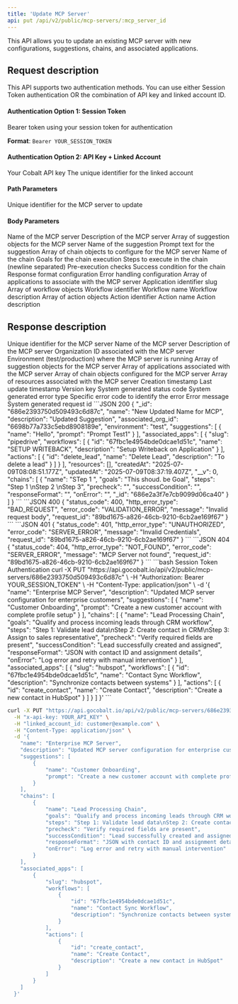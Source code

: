 ```yaml
---
title: 'Update MCP Server'
api: put /api/v2/public/mcp-servers/:mcp_server_id
---
```


This API allows you to update an existing MCP server with new configurations, suggestions, chains, and associated applications.

## Request description

<Note>
This API supports two authentication methods. You can use either Session Token authentication OR the combination of API key and linked account ID.
</Note>

#### Authentication Option 1: Session Token
<ParamField header="Authorization" type="string" required>
  Bearer token using your session token for authentication
  
  **Format**: `Bearer YOUR_SESSION_TOKEN`
</ParamField>

#### Authentication Option 2: API Key + Linked Account
<ParamField header="x-api-key" type="string" required>
  Your Cobalt API key
</ParamField>

<ParamField header="linked_account_id" type="string" required>
  The unique identifier for the linked account
</ParamField>

#### Path Parameters
<ParamField path="mcp_server_id" type="string" required>
  Unique identifier for the MCP server to update
</ParamField>

#### Body Parameters
<ParamField body="name" type="string">
  Name of the MCP server
</ParamField>

<ParamField body="description" type="string">
  Description of the MCP server
</ParamField>

<ParamField body="suggestions" type="array">
  Array of suggestion objects for the MCP server
  <Expandable title="Suggestion Object">
    <ResponseField name="name" type="string">
      Name of the suggestion
    </ResponseField>
    <ResponseField name="prompt" type="string">
      Prompt text for the suggestion
    </ResponseField>
  </Expandable>
</ParamField>

<ParamField body="chains" type="array">
  Array of chain objects to configure for the MCP server
  <Expandable title="Chain Object">
    <ResponseField name="name" type="string">
      Name of the chain
    </ResponseField>
    <ResponseField name="goals" type="string">
      Goals for the chain execution
    </ResponseField>
    <ResponseField name="steps" type="string">
      Steps to execute in the chain (newline separated)
    </ResponseField>
    <ResponseField name="precheck" type="string">
      Pre-execution checks
    </ResponseField>
    <ResponseField name="successCondition" type="string">
      Success condition for the chain
    </ResponseField>
    <ResponseField name="responseFormat" type="string">
      Response format configuration
    </ResponseField>
    <ResponseField name="onError" type="string">
      Error handling configuration
    </ResponseField>
  </Expandable>
</ParamField>

<ParamField body="associated_apps" type="array">
  Array of applications to associate with the MCP server
  <Expandable title="Associated App Object">
    <ResponseField name="slug" type="string">
      Application identifier slug
    </ResponseField>
    <ResponseField name="workflows" type="array">
      Array of workflow objects
      <Expandable title="Workflow Object">
        <ResponseField name="id" type="string">
          Workflow identifier
        </ResponseField>
        <ResponseField name="name" type="string">
          Workflow name
        </ResponseField>
        <ResponseField name="description" type="string">
          Workflow description
        </ResponseField>
      </Expandable>
    </ResponseField>
    <ResponseField name="actions" type="array">
      Array of action objects
      <Expandable title="Action Object">
        <ResponseField name="id" type="string">
          Action identifier
        </ResponseField>
        <ResponseField name="name" type="string">
          Action name
        </ResponseField>
        <ResponseField name="description" type="string">
          Action description
        </ResponseField>
      </Expandable>
    </ResponseField>
  </Expandable>
</ParamField>

## Response description

<Tabs>
  <Tab title="200">
    <ResponseField name="_id" type="string">
      Unique identifier for the MCP server
    </ResponseField>
    <ResponseField name="name" type="string">
      Name of the MCP server
    </ResponseField>
    <ResponseField name="description" type="string">
      Description of the MCP server
    </ResponseField>
    <ResponseField name="associated_org_id" type="string">
      Organization ID associated with the MCP server
    </ResponseField>
    <ResponseField name="environment" type="string">
      Environment (test/production) where the MCP server is running
    </ResponseField>
    <ResponseField name="suggestions" type="array">
      Array of suggestion objects for the MCP server
    </ResponseField>
    <ResponseField name="associated_apps" type="array">
      Array of applications associated with the MCP server
    </ResponseField>
    <ResponseField name="chains" type="array">
      Array of chain objects configured for the MCP server
    </ResponseField>
    <ResponseField name="resources" type="array">
      Array of resources associated with the MCP server
    </ResponseField>
    <ResponseField name="createdAt" type="date">
      Creation timestamp
    </ResponseField>
    <ResponseField name="updatedAt" type="date">
      Last update timestamp
    </ResponseField>
    <ResponseField name="__v" type="integer">
      Version key
    </ResponseField>
  </Tab>
  <Tab title="Error">
    <ResponseField name="status_code" type="integer">
      System generated status code
    </ResponseField>
    <ResponseField name="http_error_type" type="string">
      System generated error type
    </ResponseField>
    <ResponseField name="error_code" type="string">
      Specific error code to identify the error
    </ResponseField>
    <ResponseField name="message" type="string">
      Error message
    </ResponseField>
    <ResponseField name="request_id" type="string">
      System generated request id
    </ResponseField>
  </Tab>
</Tabs>

<ResponseExample>
```JSON 200
{
    "_id": "686e2393750d509493c6d87c",
    "name": "New Updated Name for MCP",
    "description": "Updated Suggestion",
    "associated_org_id": "6698b77a733c5ebd8908189e",
    "environment": "test",
    "suggestions": [
        {
            "name": "Hello",
            "prompt": "Prompt Test1"
        }
    ],
    "associated_apps": [
        {
            "slug": "pipedrive",
            "workflows": [
                {
                    "id": "67fbc1e4954bde0dcae1d51c",
                    "name": "SETUP WRITEBACK",
                    "description": "Setup Writeback on Application"
                }
            ],
            "actions": [
                {
                    "id": "delete_lead",
                    "name": "Delete Lead",
                    "description": "To delete a lead"
                }
            ]
        }
    ],
    "resources": [],
    "createdAt": "2025-07-09T08:08:51.177Z",
    "updatedAt": "2025-07-09T08:37:19.407Z",
    "__v": 0,
    "chains": [
        {
            "name": "STep 1 ",
            "goals": "This shoud. be Goal",
            "steps": "Step 1 \nStep 2 \nStep 3",
            "precheck": "",
            "successCondition": "",
            "responseFormat": "",
            "onError": "",
            "_id": "686e2a3f7e7cb9099d06ca40"
        }
    ]
}
```
```JSON 400
{
    "status_code": 400,
    "http_error_type": "BAD_REQUEST",
    "error_code": "VALIDATION_ERROR",
    "message": "Invalid request body",
    "request_id": "89bd1675-a826-46cb-9210-6cb2ae169f67"
}
```
```JSON 401
{
    "status_code": 401,
    "http_error_type": "UNAUTHORIZED",
    "error_code": "SERVER_ERROR",
    "message": "Invalid Credentials",
    "request_id": "89bd1675-a826-46cb-9210-6cb2ae169f67"
}
```
```JSON 404
{
    "status_code": 404,
    "http_error_type": "NOT_FOUND",
    "error_code": "SERVER_ERROR",
    "message": "MCP Server not found",
    "request_id": "89bd1675-a826-46cb-9210-6cb2ae169f67"
}
```
</ResponseExample>

<RequestExample>
```bash Session Token Authentication
curl -X PUT "https://api.gocobalt.io/api/v2/public/mcp-servers/686e2393750d509493c6d87c" \
  -H "Authorization: Bearer YOUR_SESSION_TOKEN" \
  -H "Content-Type: application/json" \
  -d '{
    "name": "Enterprise MCP Server",
    "description": "Updated MCP server configuration for enterprise customers",
    "suggestions": [
        {
            "name": "Customer Onboarding",
            "prompt": "Create a new customer account with complete profile setup"
        }
    ],
    "chains": [
        {
            "name": "Lead Processing Chain",
            "goals": "Qualify and process incoming leads through CRM workflow",
            "steps": "Step 1: Validate lead data\nStep 2: Create contact in CRM\nStep 3: Assign to sales representative",
            "precheck": "Verify required fields are present",
            "successCondition": "Lead successfully created and assigned",
            "responseFormat": "JSON with contact ID and assignment details",
            "onError": "Log error and retry with manual intervention"
        }
    ],
    "associated_apps": [
        {
            "slug": "hubspot",
            "workflows": [
                {
                    "id": "67fbc1e4954bde0dcae1d51c",
                    "name": "Contact Sync Workflow",
                    "description": "Synchronize contacts between systems"
                }
            ],
            "actions": [
                {
                    "id": "create_contact",
                    "name": "Create Contact",
                    "description": "Create a new contact in HubSpot"
                }
            ]
        }
    ]
  }'
```

```bash API Key Authentication
curl -X PUT "https://api.gocobalt.io/api/v2/public/mcp-servers/686e2393750d509493c6d87c" \
  -H "x-api-key: YOUR_API_KEY" \
  -H "linked_account_id: customer@example.com" \
  -H "Content-Type: application/json" \
  -d '{
    "name": "Enterprise MCP Server",
    "description": "Updated MCP server configuration for enterprise customers",
    "suggestions": [
        {
            "name": "Customer Onboarding",
            "prompt": "Create a new customer account with complete profile setup"
        }
    ],
    "chains": [
        {
            "name": "Lead Processing Chain",
            "goals": "Qualify and process incoming leads through CRM workflow",
            "steps": "Step 1: Validate lead data\nStep 2: Create contact in CRM\nStep 3: Assign to sales representative",
            "precheck": "Verify required fields are present",
            "successCondition": "Lead successfully created and assigned",
            "responseFormat": "JSON with contact ID and assignment details",
            "onError": "Log error and retry with manual intervention"
        }
    ],
    "associated_apps": [
        {
            "slug": "hubspot",
            "workflows": [
                {
                    "id": "67fbc1e4954bde0dcae1d51c",
                    "name": "Contact Sync Workflow",
                    "description": "Synchronize contacts between systems"
                }
            ],
            "actions": [
                {
                    "id": "create_contact",
                    "name": "Create Contact",
                    "description": "Create a new contact in HubSpot"
                }
            ]
        }
    ]
  }'
```
</RequestExample> 